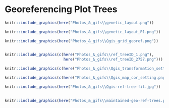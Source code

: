 # Georeferencing Plot Trees


```r
knitr::include_graphics(here("Photos_&_gifs\\genetic_layout.png"))

```

```r
knitr::include_graphics(here("Photos_&_gifs\\genetic_layout_P1.png"))

```


```r
knitr::include_graphics(here("Photos_&_gifs\\Qgis_grid_georef.png"))
                         
```

```r
knitr::include_graphics(c(here("Photos_&_gifs\\ref_treeID_1.png"),
                          here("Photos_&_gifs\\ref_treeID_2757.png")))

```


```r
knitr::include_graphics(c(here("Photos_&_gifs\\Qgis_transformation_settings.png")))

knitr::include_graphics(c(here("Photos_&_gifs\\Qgis_map_cor_setting.png")))
```

```r
knitr::include_graphics(here("Photos_&_gifs\\Qgis-ref-tree-fit.jpg"))
                         
```

```r
knitr::include_graphics(here("Photos_&_gifs\\maintained-geo-ref-trees.png"))
                         
```
